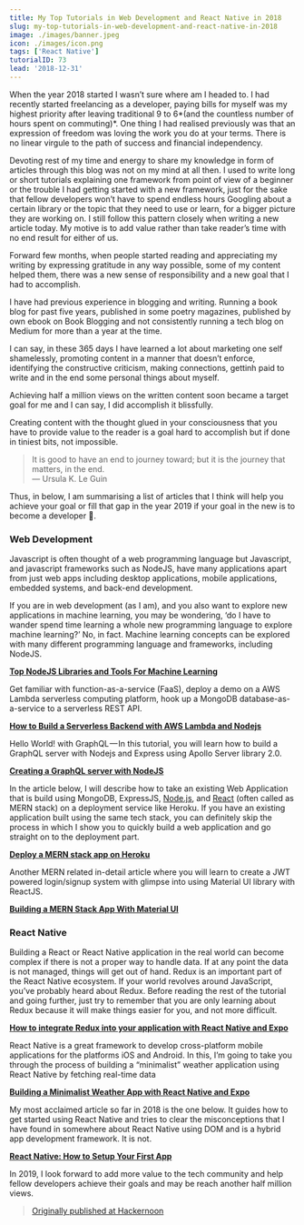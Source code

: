 ```yaml
---
title: My Top Tutorials in Web Development and React Native in 2018
slug: my-top-tutorials-in-web-development-and-react-native-in-2018
image: ./images/banner.jpeg
icon: ./images/icon.png
tags: ['React Native']
tutorialID: 73
lead: '2018-12-31'
---
```


When the year 2018 started I wasn’t sure where am I headed to. I had recently started freelancing as a developer, paying bills for myself was my highest priority after leaving traditional 9 to 6*(and the countless number of hours spent on commuting)*. One thing I had realised previously was that an expression of freedom was loving the work you do at your terms. There is no linear virgule to the path of success and financial independency.

Devoting rest of my time and energy to share my knowledge in form of articles through this blog was not on my mind at all then. I used to write long or short tutorials explaining one framework from point of view of a beginner or the trouble I had getting started with a new framework, just for the sake that fellow developers won’t have to spend endless hours Googling about a certain library or the topic that they need to use or learn, for a bigger picture they are working on. I still follow this pattern closely when writing a new article today. My motive is to add value rather than take reader’s time with no end result for either of us.

Forward few months, when people started reading and appreciating my writing by expressing gratitude in any way possible, some of my content helped them, there was a new sense of responsibility and a new goal that I had to accomplish.

I have had previous experience in blogging and writing. Running a book blog for past five years, published in some poetry magazines, published by own ebook on Book Blogging and not consistently running a tech blog on Medium for more than a year at the time.

I can say, in these 365 days I have learned a lot about marketing one self shamelessly, promoting content in a manner that doesn’t enforce, identifying the constructive criticism, making connections, gettinh paid to write and in the end some personal things about myself.

Achieving half a million views on the written content soon became a target goal for me and I can say, I did accomplish it blissfully.

Creating content with the thought glued in your consciousness that you have to provide value to the reader is a goal hard to accomplish but if done in tiniest bits, not impossible.

> It is good to have an end to journey toward; but it is the journey that matters, in the end.  
> ― Ursula K. Le Guin

Thus, in below, I am summarising a list of articles that I think will help you achieve your goal or fill that gap in the year 2019 if your goal in the new is to become a developer 🎉.

### **Web Development**

Javascript is often thought of a web programming language but Javascript, and javascript frameworks such as NodeJS, have many applications apart from just web apps including desktop applications, mobile applications, embedded systems, and back-end development.

If you are in web development (as I am), and you also want to explore new applications in machine learning, you may be wondering, ‘do I have to wander spend time learning a whole new programming language to explore machine learning?’ No, in fact. Machine learning concepts can be explored with many different programming language and frameworks, including NodeJS.

[**Top NodeJS Libraries and Tools For Machine Learning**](https://medium.com/crowdbotics/top-nodejs-libraries-and-tools-for-machine-learning-ae0c106c9a69)

Get familiar with function-as-a-service (FaaS), deploy a demo on a AWS Lambda serverless computing platform, hook up a MongoDB database-as-a-service to a serverless REST API.

[**How to Build a Serverless Backend with AWS Lambda and Nodejs**](https://medium.com/crowdbotics/how-to-build-a-serverless-backend-with-aws-lambda-and-nodejs-e0d1257086b4)

Hello World! with GraphQL — In this tutorial, you will learn how to build a GraphQL server with Nodejs and Express using Apollo Server library 2.0.

[**Creating a GraphQL server with NodeJS**](https://medium.com/crowdbotics/creating-a-graphql-server-with-nodejs-ef9814a7e0e6)

In the article below, I will describe how to take an existing Web Application that is build using MongoDB, ExpressJS, [Node.js](http://crowdbotics.com/build/node-js?utm_source=medium&utm_campaign=nodeh&utm_medium=node&utm_content=mern), and [React](https://www.crowdbotics.com/build/react) (often called as MERN stack) on a deployment service like Heroku. If you have an existing application built using the same tech stack, you can definitely skip the process in which I show you to quickly build a web application and go straight on to the deployment part.

[**Deploy a MERN stack app on Heroku**](https://medium.com/crowdbotics/deploy-a-mern-stack-app-on-heroku-b0c255744a70)

Another MERN related in-detail article where you will learn to create a JWT powered login/signup system with glimpse into using Material UI library with ReactJS.

[**Building a MERN Stack App With Material UI**](https://medium.com/crowdbotics/building-a-mern-stack-app-with-material-ui-33ff8ca4da01)

### React Native

Building a React or React Native application in the real world can become complex if there is not a proper way to handle data. If at any point the data is not managed, things will get out of hand. Redux is an important part of the React Native ecosystem. If your world revolves around JavaScript, you’ve probably heard about Redux. Before reading the rest of the tutorial and going further, just try to remember that you are only learning about Redux because it will make things easier for you, and not more difficult.

[**How to integrate Redux into your application with React Native and Expo**](https://medium.freecodecamp.org/how-to-integrate-redux-into-your-application-with-react-native-and-expo-ec37c9ca6033)

React Native is a great framework to develop cross-platform mobile applications for the platforms iOS and Android. In this, I’m going to take you through the process of building a “minimalist” weather application using React Native by fetching real-time data

[**Building a Minimalist Weather App with React Native and Expo**](https://blog.expo.io/building-a-minimalist-weather-app-with-react-native-and-expo-fe7066e02c09)

My most acclaimed article so far in 2018 is the one below. It guides how to get started using React Native and tries to clear the misconceptions that I have found in somewhere about React Native using DOM and is a hybrid app development framework. It is not.

[**React Native: How to Setup Your First App**](https://hackernoon.com/react-native-how-to-setup-your-first-app-a36c450a8a2f)

In 2019, I look forward to add more value to the tech community and help fellow developers achieve their goals and may be reach another half million views.

> [Originally published at Hackernoon](https://medium.com/hackernoon/my-top-tutorials-in-web-development-and-react-native-in-2018-627da9e0481f)
